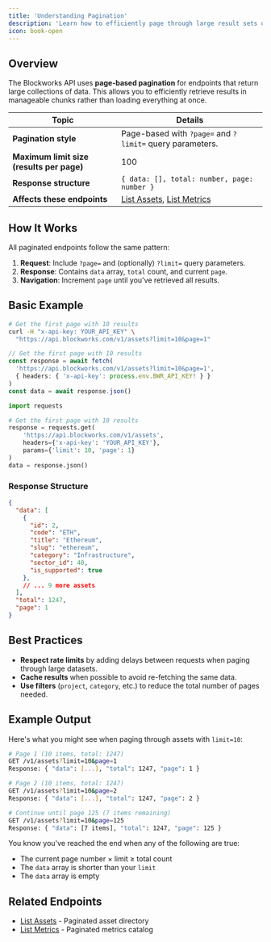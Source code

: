 ```yaml
---
title: 'Understanding Pagination'
description: 'Learn how to efficiently page through large result sets using the metrics and assets endpoints'
icon: book-open
---
```


## Overview

The Blockworks API uses **page-based pagination** for endpoints that return large collections of data. This allows you to efficiently retrieve results in manageable chunks rather than loading everything at once.

| Topic | Details |
| - | - |
| **Pagination style** | Page-based with `?page=` and `?limit=` query parameters. |
| **Maximum limit size (results per page)** | 100 |
| **Response structure** | `{ data: [], total: number, page: number }` |
| **Affects these endpoints** | [List Assets](/api-reference/assets/list), [List Metrics](/api-reference/metrics/list) |

## How It Works

All paginated endpoints follow the same pattern:

1. **Request**: Include `?page=` and (optionally) `?limit=` query parameters.
2. **Response**: Contains `data` array, `total` count, and current `page`.
3. **Navigation**: Increment `page` until you've retrieved all results.

## Basic Example

<CodeGroup>

```bash cURL
# Get the first page with 10 results
curl -H "x-api-key: YOUR_API_KEY" \
  "https://api.blockworks.com/v1/assets?limit=10&page=1"
```

```typescript TypeScript
// Get the first page with 10 results
const response = await fetch(
  'https://api.blockworks.com/v1/assets?limit=10&page=1',
  { headers: { 'x-api-key': process.env.BWR_API_KEY! } }
)
const data = await response.json()
```

```python Python
import requests

# Get the first page with 10 results
response = requests.get(
    'https://api.blockworks.com/v1/assets',
    headers={'x-api-key': 'YOUR_API_KEY'},
    params={'limit': 10, 'page': 1}
)
data = response.json()
```

</CodeGroup>

### Response Structure

```json
{
  "data": [
    {
      "id": 2,
      "code": "ETH",
      "title": "Ethereum",
      "slug": "ethereum",
      "category": "Infrastructure",
      "sector_id": 40,
      "is_supported": true
    },
    // ... 9 more assets
  ],
  "total": 1247,
  "page": 1
}
```

## Best Practices

- **Respect rate limits** by adding delays between requests when paging through large datasets.
- **Cache results** when possible to avoid re-fetching the same data.
- **Use filters** (`project`, `category`, etc.) to reduce the total number of pages needed.

## Example Output

Here's what you might see when paging through assets with `limit=10`:

```bash
# Page 1 (10 items, total: 1247)
GET /v1/assets?limit=10&page=1
Response: { "data": [...], "total": 1247, "page": 1 }

# Page 2 (10 items, total: 1247)
GET /v1/assets?limit=10&page=2
Response: { "data": [...], "total": 1247, "page": 2 }

# Continue until page 125 (7 items remaining)
GET /v1/assets?limit=10&page=125
Response: { "data": [7 items], "total": 1247, "page": 125 }
```

You know you've reached the end when any of the following are true:
- The current page number × limit ≥ total count
- The `data` array is shorter than your `limit`
- The `data` array is empty

## Related Endpoints

- [List Assets](/api-reference/assets/list) - Paginated asset directory
- [List Metrics](/api-reference/metrics/list) - Paginated metrics catalog